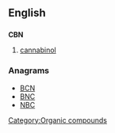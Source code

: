 ==English==

==={{abbreviation}}===
'''CBN'''

# [[cannabinol]]

===Anagrams===
* [[BCN#English|BCN]] 
* [[BNC#English|BNC]]
* [[NBC#English|NBC]]

[[Category:Organic compounds]]